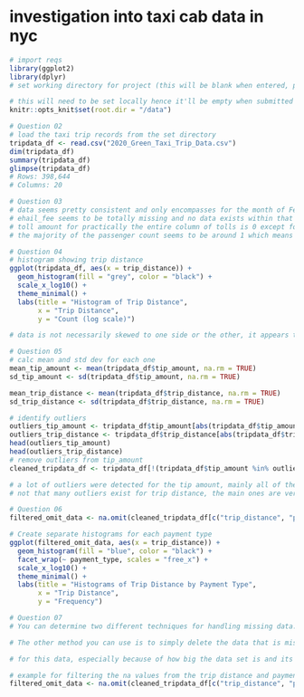 # investigation into taxi cab data in nyc

```r
# import reqs 
library(ggplot2)
library(dplyr)
# set working directory for project (this will be blank when entered, please load own data)
```

```r
# this will need to be set locally hence it'll be empty when submitted
knitr::opts_knit$set(root.dir = "/data")
```

```r
# Question 02
# load the taxi trip records from the set directory
tripdata_df <- read.csv("2020_Green_Taxi_Trip_Data.csv")
dim(tripdata_df)
summary(tripdata_df)
glimpse(tripdata_df)
# Rows: 398,644
# Columns: 20
```
```r
# Question 03
# data seems pretty consistent and only encompasses for the month of February from 2020, few places with empty data slots but for the most part everything seems filled. Dates start from 2/1 and go to 2/29 as their final start time. which means it was a leap year as well. some bleed into the next month with their end times
# ehail_fee seems to be totally missing and no data exists within that column, could be excluded from analysis since that appears to be a totally empty column with no data available
# toll amount for practically the entire column of tolls is 0 except for a few places, interesting since these cabs mainly serve the boroughs
# the majority of the passenger count seems to be around 1 which means that it is a very rare occurence for more than 1 person to use the cab at a
```

```r
# Question 04
# histogram showing trip distance
ggplot(tripdata_df, aes(x = trip_distance)) +
  geom_histogram(fill = "grey", color = "black") +
  scale_x_log10() +
  theme_minimal() +
  labs(title = "Histogram of Trip Distance",
       x = "Trip Distance",
       y = "Count (log scale)")

# data is not necessarily skewed to one side or the other, it appears to be of a normal distribution with an average amount of distance covered that is represented by the middle of the plot. People seem to use taxis for a certain distances and some outliers for short trips and very long trips do exist in this dataset.
```
```r
# Question 05
# calc mean and std dev for each one
mean_tip_amount <- mean(tripdata_df$tip_amount, na.rm = TRUE)
sd_tip_amount <- sd(tripdata_df$tip_amount, na.rm = TRUE)

mean_trip_distance <- mean(tripdata_df$trip_distance, na.rm = TRUE)
sd_trip_distance <- sd(tripdata_df$trip_distance, na.rm = TRUE)

# identify outliers
outliers_tip_amount <- tripdata_df$tip_amount[abs(tripdata_df$tip_amount - mean_tip_amount) > 3 * sd_tip_amount]
outliers_trip_distance <- tripdata_df$trip_distance[abs(tripdata_df$trip_distance - mean_trip_distance) > 3 * sd_trip_distance]
head(outliers_tip_amount)
head(outliers_trip_distance)
# remove outliers from tip_amount
cleaned_tripdata_df <- tripdata_df[!(tripdata_df$tip_amount %in% outliers_tip_amount), ]

# a lot of outliers were detected for the tip amount, mainly all of them being values that are above 7 dollars if not more, seems that people do not tip that much usually hence the data is more skewed to the lower end
# not that many outliers exist for trip distance, the main ones are very high values which shows that the majority of people seem to travel a shorter distance with taxis and do not travel very far
```

```r
# Question 06
filtered_omit_data <- na.omit(cleaned_tripdata_df[c("trip_distance", "payment_type")])

# Create separate histograms for each payment type
ggplot(filtered_omit_data, aes(x = trip_distance)) +
  geom_histogram(fill = "blue", color = "black") +
  facet_wrap(~ payment_type, scales = "free_x") +
  scale_x_log10() +
  theme_minimal() +
  labs(title = "Histograms of Trip Distance by Payment Type",
       x = "Trip Distance",
       y = "Frequency")
```
```r
# Question 07
# You can determine two different techniques for handling missing data. You can impute the data by using the mean, median, mode, etc (whatever makes most sense according to the dataset). You can also impute teh data by using linear regression or other regression formulas to determine the missing data. This allows you to substitute the missing values. This method also maintains the quality of the data the best.

# The other method you can use is to simply delete the data that is missing, you can omit the missing data points or delete columns that have missing data. This can lead to significant data loss and can impact the quality of the data.

# for this data, especially because of how big the data set is and its normal distribution (this has not been tested but it does look normal from appearence) I would omit the na values from this dataset since it still retains its normal distribution look. You can still draw conclusions from the data and losing some data is not the worst in the case of this dataset where the majority of the data is still in tack.

# example for filtering the na values from the trip distance and payment type dataset used earlier because it was tossing an error
filtered_omit_data <- na.omit(cleaned_tripdata_df[c("trip_distance", "payment_type")])
```